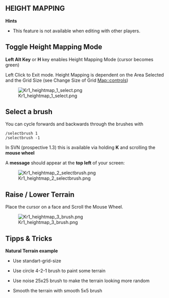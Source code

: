 == HEIGHT MAPPING ==

'''Hints'''

* This feature is not available when editing with other players.


== Toggle Height Mapping Mode ==


'''Left Alt Key''' or '''H''' key enables Height Mapping Mode (cursor becomes green)

Left Click to Exit mode. Height Mapping is dependent on the Area Selected and the Grid Size (see Change Size of Grid [[Map::controls]])


[[File:Kr1 heightmap 1 select.png]]



== Select a brush ==

You can cycle forwards and backwards through the brushes with
 /selectbrush 1
 /selectbrush -1
In SVN (prospective 1.3) this is available via holding '''K''' and scrolling the '''mouse wheel'''

A '''message''' should appear at the '''top left''' of your screen:


[[File:Kr1 heightmap 2 selectbrush.png]]

== Raise / Lower Terrain ==

Place the cursor on a face and Scroll the Mouse Wheel.


[[File:Kr1 heightmap 3 brush.png]]



== Tipps & Tricks ==



'''Natural Terrain example'''

* Use standart-grid-size

* Use circle 4-2-1 brush to paint some terrain

* Use noise 25x25 brush to make the terrain looking more random

* Smooth the terrain with smooth 5x5 brush